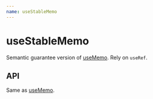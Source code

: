 ```yaml
---
name: useStableMemo
---
```


# useStableMemo
Semantic guarantee version of [useMemo](https://reactjs.org/docs/hooks-reference.html#usememo).
Rely on `useRef`.

## API
Same as [useMemo](https://reactjs.org/docs/hooks-reference.html#usememo).
